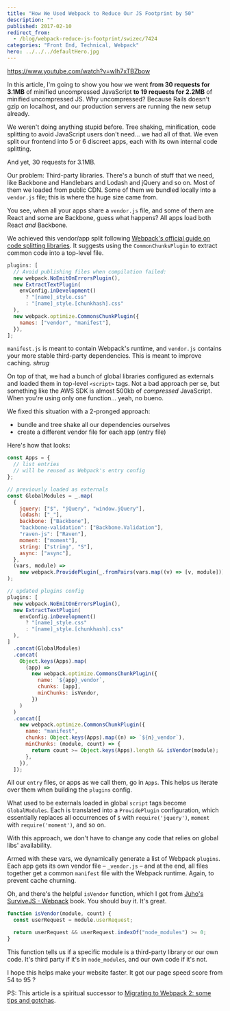 ```yaml
---
title: "How We Used Webpack to Reduce Our JS Footprint by 50"
description: ""
published: 2017-02-10
redirect_from:
  - /blog/webpack-reduce-js-footprint/swizec/7424
categories: "Front End, Technical, Webpack"
hero: ../../../defaultHero.jpg
---
```


https://www.youtube.com/watch?v=wIh7xTBZbow

In this article, I'm going to show you how we went **from 30 requests for 3.1MB** of minified uncompressed JavaScript **to 19 requests for 2.2MB** of minified uncompressed JS. Why uncompressed? Because Rails doesn't gzip on localhost, and our production servers are running the new setup already.

We weren't doing anything stupid before. Tree shaking, minification, code splitting to avoid JavaScript users don't need… we had all of that. We even split our frontend into 5 or 6 discreet apps, each with its own internal code splitting.

And yet, 30 requests for 3.1MB.

Our problem: Third-party libraries. There's a bunch of stuff that we need, like Backbone and Handlebars and Lodash and jQuery and so on. Most of them we loaded from public CDN. Some of them we bundled locally into a `vendor.js` file; this is where the huge size came from.

You see, when all your apps share a `vendor.js` file, and some of them are React and some are Backbone, guess what happens? All apps load both React _and_ Backbone.

We achieved this vendor/app split following [Webpack's official guide on code splitting libraries](https://webpack.js.org/guides/code-splitting-libraries/). It suggests using the `CommonChunksPlugin` to extract common code into a top-level file.

```javascript
plugins: [
  // Avoid publishing files when compilation failed:
  new webpack.NoEmitOnErrorsPlugin(),
  new ExtractTextPlugin(
    envConfig.inDevelopment()
      ? "[name]_style.css"
      : "[name]_style.[chunkhash].css"
  ),
  new webpack.optimize.CommonsChunkPlugin({
    names: ["vendor", "manifest"],
  }),
];
```

`manifest.js` is meant to contain Webpack's runtime, and `vendor.js` contains your more stable third-party dependencies. This is meant to improve caching. _shrug_

On top of that, we had a bunch of global libraries configured as externals and loaded them in top-level `<script>` tags. Not a bad approach per se, but something like the AWS SDK is almost 500kb of _compressed_ JavaScript. When you're using only one function… yeah, no bueno.

We fixed this situation with a 2-pronged approach:

- bundle and tree shake all our dependencies ourselves
- create a different vendor file for each app (entry file)

Here's how that looks:

```javascript
const Apps = {
  // list entries
  // will be reused as Webpack's entry config
};

// previously loaded as externals
const GlobalModules = _.map(
  {
    jquery: ["$", "jQuery", "window.jQuery"],
    lodash: ["_"],
    backbone: ["Backbone"],
    "backbone-validation": ["Backbone.Validation"],
    "raven-js": ["Raven"],
    moment: ["moment"],
    string: ["string", "S"],
    async: ["async"],
  },
  (vars, module) =>
    new webpack.ProvidePlugin(_.fromPairs(vars.map((v) => [v, module])))
);

// updated plugins config
plugins: [
  new webpack.NoEmitOnErrorsPlugin(),
  new ExtractTextPlugin(
    envConfig.inDevelopment()
      ? "[name]_style.css"
      : "[name]_style.[chunkhash].css"
  ),
]
  .concat(GlobalModules)
  .concat(
    Object.keys(Apps).map(
      (app) =>
        new webpack.optimize.CommonsChunkPlugin({
          name: `${app}_vendor`,
          chunks: [app],
          minChunks: isVendor,
        })
    )
  )
  .concat([
    new webpack.optimize.CommonsChunkPlugin({
      name: "manifest",
      chunks: Object.keys(Apps).map((n) => `${n}_vendor`),
      minChunks: (module, count) => {
        return count >= Object.keys(Apps).length && isVendor(module);
      },
    }),
  ]);
```

All our `entry` files, or apps as we call them, go in `Apps`. This helps us iterate over them when building the `plugins` config.

What used to be externals loaded in global `script` tags become `GlobalModules`. Each is translated into a `ProvidePlugin` configuration, which essentially replaces all occurrences of `$` with `require('jquery')`, `moment` with `require('moment')`, and so on.

With this approach, we don't have to change any code that relies on global libs' availability.

Armed with these vars, we dynamically generate a list of Webpack `plugins`. Each app gets its own vendor file – `_vendor.js` – and at the end, all files together get a common `manifest` file with the Webpack runtime. Again, to prevent cache churning.

Oh, and there's the helpful `isVendor` function, which I got from [Juho's SurviveJS - Webpack](https://leanpub.com/survivejs-webpack) book. You should buy it. It's great.

```javascript
function isVendor(module, count) {
  const userRequest = module.userRequest;

  return userRequest && userRequest.indexOf("node_modules") >= 0;
}
```

This function tells us if a specific module is a third-party library or our own code. It's third party if it's in `node_modules`, and our own code if it's not.

I hope this helps make your website faster. It got our page speed score from 54 to 95 ?

PS: This article is a spiritual successor to [Migrating to Webpack 2: some tips and gotchas](https://swizec.com/blog/using-webpack-2-production/swizec/7356).
